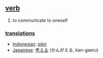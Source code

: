 == [[verb]] ==
# to communicate to oneself

=== [[translation]]s ===
*[[Indonesian]]: [[pikir]]
*[[Japanese]]: [[考える]] (かんがえる, kan-gaeru)